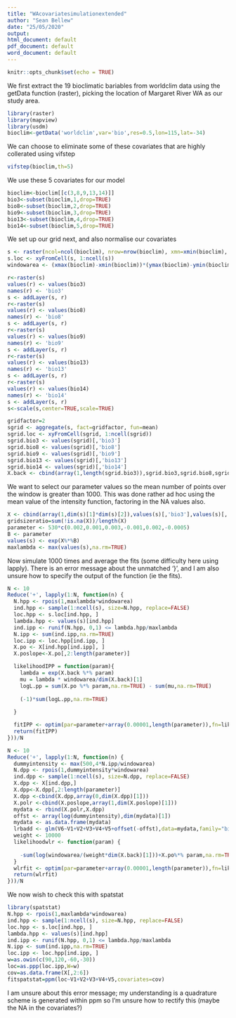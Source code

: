 ---
title: "WAcovariatesimulationextended"
author: "Sean Bellew"
date: "25/05/2020"
output:
html_document: default
pdf_document: default
word_document: default
---
  
```{r setup, include=FALSE}
knitr::opts_chunk$set(echo = TRUE)
```
We first extract the 19 bioclimatic bariables from worldclim data using the getData function (raster), picking the location of Margaret River WA as our study area.
```{r}
library(raster)
library(mapview)
library(usdm)
bioclim<-getData('worldclim',var='bio',res=0.5,lon=115,lat=-34)
```
We can choose to eliminate some of these covariates that are highly collerated using vifstep
```{r}
vifstep(bioclim,th=5)
```
We use these 5 covariates for our model
```{r}
bioclim<-bioclim[[c(3,8,9,13,14)]]
bio3<-subset(bioclim,1,drop=TRUE)
bio8<-subset(bioclim,2,drop=TRUE)
bio9<-subset(bioclim,3,drop=TRUE)
bio13<-subset(bioclim,4,drop=TRUE)
bio14<-subset(bioclim,5,drop=TRUE)
```
We set up our grid next, and also normalise our covariates
```{r}
s <- raster(ncol=ncol(bioclim), nrow=nrow(bioclim), xmn=xmin(bioclim), xmx=xmax(bioclim), ymn=ymin(bioclim), ymx=ymax(bioclim))
s.loc <- xyFromCell(s, 1:ncell(s))
windowarea <- (xmax(bioclim)-xmin(bioclim))*(ymax(bioclim)-ymin(bioclim))
```
```{r}
r<-raster(s)
values(r) <- values(bio3)
names(r) <- 'bio3'
s <- addLayer(s, r)
r<-raster(s)
values(r) <- values(bio8)
names(r) <- 'bio8'
s <- addLayer(s, r)
r<-raster(s)
values(r) <- values(bio9)
names(r) <- 'bio9'
s <- addLayer(s, r)
r<-raster(s)
values(r) <- values(bio13)
names(r) <- 'bio13'
s <- addLayer(s, r)
r<-raster(s)
values(r) <- values(bio14)
names(r) <- 'bio14'
s <- addLayer(s, r)
s<-scale(s,center=TRUE,scale=TRUE)
```
```{r, include=FALSE}
gridfactor=2
sgrid <- aggregate(s, fact=gridfactor, fun=mean)
sgrid.loc <- xyFromCell(sgrid, 1:ncell(sgrid))
sgrid.bio3 <- values(sgrid)[,'bio3']
sgrid.bio8 <- values(sgrid)[,'bio8']
sgrid.bio9 <- values(sgrid)[,'bio9']
sgrid.bio13 <- values(sgrid)[,'bio13']
sgrid.bio14 <- values(sgrid)[,'bio14']
X.back <- cbind(array(1,length(sgrid.bio3)),sgrid.bio3,sgrid.bio8,sgrid.bio9,sgrid.bio13,sgrid.bio14)
```
We want to select our parameter values so the mean number of points over the window is greater than 1000. This was done rather ad hoc using the mean value of the intensity function, factoring in the NA values also.
```{r}

X <- cbind(array(1,dim(s)[1]*dim(s)[2]),values(s)[,'bio3'],values(s)[,'bio8'],values(s)[,'bio9'],values(s)[,'bio13'],values(s)[,'bio14'])
gridsizeratio=sum(!is.na(X))/length(X)
parameter <- 530*c(0.002,0.001,0.003,-0.001,0.002,-0.0005)
B <- parameter
values(s) <- exp(X%*%B)
maxlambda <- max(values(s),na.rm=TRUE)
``` 
Now simulate 1000 times and average the fits (some difficulty here using lapply). There is an error message about the unmatched '}', and I am also unsure how to specify the output of the function (ie the fits).
```{r}
N <- 10
Reduce('+', lapply(1:N, function(n) {
  N.hpp <- rpois(1,maxlambda*windowarea)
  ind.hpp <- sample(1:ncell(s), size=N.hpp, replace=FALSE)
  loc.hpp <- s.loc[ind.hpp, ]
  lambda.hpp <- values(s)[ind.hpp]
  ind.ipp <- runif(N.hpp, 0,1) <= lambda.hpp/maxlambda
  N.ipp <- sum(ind.ipp,na.rm=TRUE)
  loc.ipp <- loc.hpp[ind.ipp, ]
  X.po <- X[ind.hpp[ind.ipp], ]
  X.poslope<-X.po[,2:length(parameter)]

  likelihoodIPP = function(param){
    lambda = exp(X.back %*% param)
    mu = lambda * windowarea/dim(X.back)[1]
    logL.pp = sum(X.po %*% param,na.rm=TRUE) - sum(mu,na.rm=TRUE)
    
    (-1)*sum(logL.pp,na.rm=TRUE)
    
  }

  fitIPP <- optim(par=parameter+array(0.00001,length(parameter)),fn=likelihoodIPP)
  return(fitIPP)
}))/N
```
```{r}
N <- 10
Reduce('+', lapply(1:N, function(n) {
  dummyintensity <- max(500,4*N.ipp/windowarea)
  N.dpp <- rpois(1,dummyintensity*windowarea)
  ind.dpp <- sample(1:ncell(s), size=N.dpp, replace=FALSE)
  X.dpp <- X[ind.dpp,]
  X.dpp<-X.dpp[,2:length(parameter)]
  X.dpp <-cbind(X.dpp,array(0,dim(X.dpp)[1]))
  X.polr <-cbind(X.poslope,array(1,dim(X.poslope)[1]))
  mydata <- rbind(X.polr,X.dpp)
  offst <- array(log(dummyintensity),dim(mydata)[1])
  mydata <- as.data.frame(mydata)
  lrbadd <- glm(V6~V1+V2+V3+V4+V5+offset(-offst),data=mydata,family="binomial")
  weight <- 10000
  likelihoodwlr <- function(param) {
  
    -sum(log(windowarea/(weight*dim(X.back)[1]))+X.po%*% param,na.rm=TRUE)-sum(log(1+windowarea/(weight*dim(X.back)[1])*exp(X.po%*% param)),na.rm=TRUE)-sum(weight*log(1+windowarea/(weight*dim(X.back)[1])*exp(X.back%*% param)),na.rm=TRUE)
  }
  wlrfit <- optim(par=parameter+array(0.00001,length(parameter)),fn=likelihoodwlr)
  return(wlrfit)
}))/N
```

We now wish to check this with spatstat
```{r}
library(spatstat)
N.hpp <- rpois(1,maxlambda*windowarea)
ind.hpp <- sample(1:ncell(s), size=N.hpp, replace=FALSE)
loc.hpp <- s.loc[ind.hpp, ]
lambda.hpp <- values(s)[ind.hpp]
ind.ipp <- runif(N.hpp, 0,1) <= lambda.hpp/maxlambda
N.ipp <- sum(ind.ipp,na.rm=TRUE)
loc.ipp <- loc.hpp[ind.ipp, ]
w=as.owin(c(90,120,-60,-30))
loc=as.ppp(loc.ipp,W=w)
cov=as.data.frame(X[,2:6])
fitspatstat=ppm(loc~V1+V2+V3+V4+V5,covariates=cov)
```
I am unsure about this error message; my understanding is a quadrature scheme is generated within ppm so I'm unsure how to rectify this (maybe the NA in the covariates?)
